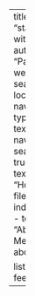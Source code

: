 ---
title: "statistics-with-R"
author: "Pawan"
website:
  search: 
    location: navbar
    type: textbox
  navbar:
    search: true
    left:
      - text: "Home"
        file: index.qmd
      - text: "About Me"
        file: about.qmd 
    
  listing:
    feed: true    
---